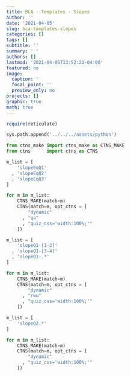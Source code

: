 ```yaml
---
title: BCA - Templates - Slopes
author: ''
date: '2021-04-05'
slug: bca-templates-slopes
categories: []
tags: []
subtitle: ''
summary: ' '
authors: []
lastmod: '2021-04-05T13:52:21-04:00'
featured: no
image:
  caption: ''
  focal_point: ''
  preview_only: no
projects: []
graphic: true
math: true
---
```

```r
require(reticulate)
```

```python
sys.path.append('../../../assets/python')

from ctns_make import ctns_make as CTNS_MAKE
from ctns      import ctns as CTNS
```

```python
m_list = [
    'slopeEqQ1'
  , 'slopeEqQ2'
  , 'slopeEqQ3'
]

for m in m_list:
    CTNS_MAKE(match=m)
    CTNS(match=m, opt_ctns = [ 
        "dynamic"
      , "qa"
      , "quiz_css='width:100%;'"
    ])
```

```python
m_list = [
    'slopeQ1-[1-2]'
  , 'slopeQ1-[3-4]'
  , 'slopeQ1-.*'
]

for m in m_list:
    CTNS_MAKE(match=m)
    CTNS(match=m, opt_ctns = [ 
        "dynamic"
      , "rwu"
      , "quiz_css='width:100%;'"
    ])
```

```python
m_list = [
    'slopeQ2.*'
]

for m in m_list:
    CTNS_MAKE(match=m)
    CTNS(match=m, opt_ctns = [ 
        "dynamic"
      , "quiz_css='width:100%;'"
    ])
```

